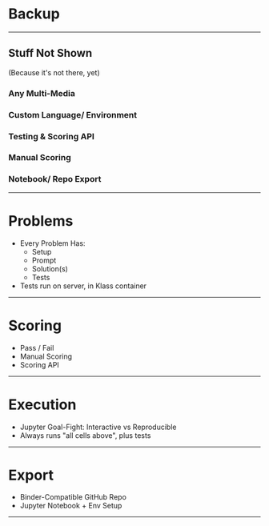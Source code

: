 
# Backup

---
## Stuff Not Shown 
(Because it's not there, yet)

<Appear>

### Any Multi-Media
### Custom Language/ Environment
### Testing & Scoring API
### Manual Scoring 
### Notebook/ Repo Export 

</Appear>

---
# Problems
* Every Problem Has:
    * Setup
    * Prompt
    * Solution(s)
    * Tests
* Tests run on server, in Klass container

--- 
# Scoring 
* Pass / Fail
* Manual Scoring 
* Scoring API

---
# Execution
* Jupyter Goal-Fight: Interactive vs Reproducible 
* Always runs "all cells above", plus tests 

---
# Export 
* Binder-Compatible GitHub Repo
* Jupyter Notebook + Env Setup 

---


